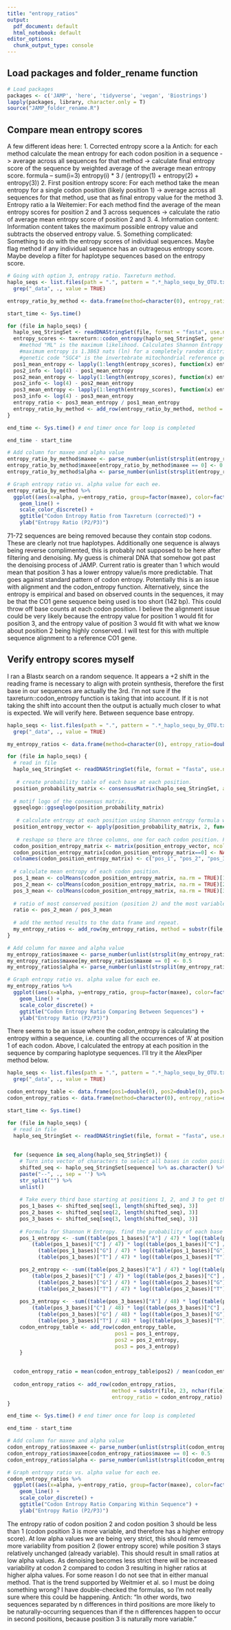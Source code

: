 ```yaml
---
title: "entropy_ratios"
output:
  pdf_document: default
  html_notebook: default
editor_options:
  chunk_output_type: console
---
```


## Load packages and folder_rename function
```r
# Load packages
packages <- c('JAMP', 'here', 'tidyverse', 'vegan', 'Biostrings')
lapply(packages, library, character.only = T)
source("JAMP_folder_rename.R")
```

## Compare mean entropy scores
A few different ideas here:
  1. Corrected entropy score a la Antich:
      for each method calculate the mean entropy for each codon position in a sequence ->
      average across all sequences for that method ->
      calculate final entropy score of the sequence by weighted average of the average mean entropy score.
      formula -- sum(i=3) entropy(i) * 3 / (entropy(1) + entropy(2) + entropy(3))
  2. First position entropy score:
      For each method take the mean entropy for a single codon position (likely position 1) ->
      average across all sequences for that method, use that as final entropy value for the method
  3. Entropy ratio a la Weitemier:
      For each method find the average of the mean entropy scores for position 2 and 3 across sequences ->
      calculate the ratio of average mean entropy score of position 2 and 3.
  4. Information content:
      Information content takes the maximum possible entropy value and subtracts the observed entropy value.
  5. Something complicated:
      Something to do with the entropy scores of individual sequences. 
      Maybe flag method if any individual sequence has an outrageous entropy score.
      Maybe develop a filter for haplotype sequences based on the entropy score.
```r
# Going with option 3, entropy ratio. Taxreturn method.
haplo_seqs <- list.files(path = ".", pattern = ".*_haplo_sequ_by_OTU.txt", recursive = TRUE, full.names = TRUE) %>% 
  grep("_data", ., value = TRUE)

entropy_ratio_by_method <- data.frame(method=character(0), entropy_ratio=double(0))

start_time <- Sys.time()

for (file in haplo_seqs) {
  haplo_seq_StringSet <- readDNAStringSet(file, format = "fasta", use.names = TRUE)
  entropy_scores <- taxreturn::codon_entropy(haplo_seq_StringSet, genetic_code = "SGC4", codon_filter = TRUE, method = "ML")
    #method "ML" is the maximum likelihood. Calculates Shannon Entropy (H) using frequencies of bases.
    #maximum entropy is 1.3863 nats (ln) for a completely random distribution of base frequency (expected for pos3).
    #genetic code "SGC4" is the invertebrate mitochondrial reference genome.
  pos1_mean_entropy <- lapply(1:length(entropy_scores), function(x) entropy_scores[[x]][[1]]) %>% unlist() %>% mean()
  pos2_info <- log(4) - pos1_mean_entropy
  pos2_mean_entropy <- lapply(1:length(entropy_scores), function(x) entropy_scores[[x]][[2]]) %>% unlist() %>% mean()
  pos2_info <- log(4) - pos2_mean_entropy
  pos3_mean_entropy <- lapply(1:length(entropy_scores), function(x) entropy_scores[[x]][[3]]) %>% unlist() %>% mean()
  pos3_info <- log(4) - pos3_mean_entropy
  entropy_ratio <- pos3_mean_entropy / pos1_mean_entropy
  entropy_ratio_by_method <- add_row(entropy_ratio_by_method, method = substr(file, 23, nchar(file) - 52), entropy_ratio = entropy_ratio)
}

end_time <- Sys.time() # end timer once for loop is completed

end_time - start_time

# Add column for maxee and alpha value
entropy_ratio_by_method$maxee <- parse_number(unlist(strsplit(entropy_ratio_by_method$method, "alpha")))[seq(1, 32, 2)] 
entropy_ratio_by_method$maxee[entropy_ratio_by_method$maxee == 0] <- 0.5
entropy_ratio_by_method$alpha <- parse_number(unlist(strsplit(entropy_ratio_by_method$method, "alpha")))[seq(2, 32, 2)] 

# Graph entropy ratio vs. alpha value for each ee.
entropy_ratio_by_method %>% 
  ggplot((aes(x=alpha, y=entropy_ratio, group=factor(maxee), color=factor(maxee)))) +
    geom_line() +
    scale_color_discrete() +
    ggtitle("Codon Entropy Ratio from Taxreturn (corrected)") +
    ylab("Entropy Ratio (P2/P3)")
```

71-72 sequences are being removed because they contain stop codons. These are clearly not true haplotypes.
Additionally one sequence is always being reverse complimented, this is probably not supposed to be here after filtering and denoising. My guess is chimeral DNA that somehow got past the denoising process of JAMP.
Current ratio is greater than 1 which would mean that position 3 has a lower entropy value/is more predictable. That goes against standard pattern of codon entropy. Potentially this is an issue with alignment and the codon_entropy function. Alternatively, since the entropy is empirical and based on observed counts in the sequences, it may be that the CO1 gene sequence being used is too short (142 bp). This could throw off base counts at each codon position. I believe the alignment issue could be very likely because the entropy value for position 1 would fit for position 3, and the entropy value of position 3 would fit with what we know about position 2 being highly conserved. I will test for this with multiple sequence alignment to a reference CO1 gene.

## Verify entropy scores myself
I ran a Blastx search on a random sequence. It appears a +2 shift in the reading frame is necessary to align with protein synthesis, therefore the first base in our sequences are actually the 3rd. I'm not sure if the taxreturn::codon_entropy function is taking that into account. If it is not taking the shift into account then the output is actually much closer to what is expected. We will verify here. Between sequence base entropy.
```r
haplo_seqs <- list.files(path = ".", pattern = ".*_haplo_sequ_by_OTU.txt", recursive = TRUE, full.names = TRUE) %>% 
  grep("_data", ., value = TRUE)

my_entropy_ratios <- data.frame(method=character(0), entropy_ratio=double(0))

for (file in haplo_seqs) {
  # read in file
  haplo_seq_StringSet <- readDNAStringSet(file, format = "fasta", use.names = TRUE)
 
   # create probability table of each base at each position.
  position_probability_matrix <- consensusMatrix(haplo_seq_StringSet, as.prob = TRUE, shift = 2, baseOnly = TRUE)
  
  # motif logo of the consensus matrix.
  ggseqlogo::ggseqlogo(position_probability_matrix)
 
   # calculate entropy at each position using Shannon entropy formula with natural logarithm (to match the nats unit above)
  position_entropy_vector <- apply(position_probability_matrix, 2, function(prob) -sum(prob * log(prob), na.rm = TRUE))
 
   # reshape so there are three columns, one for each codon position. Fill the first two zero's as NA and rename columns.
  codon_position_entropy_matrix <- matrix(position_entropy_vector, ncol = 3, byrow = TRUE)
  codon_position_entropy_matrix[codon_position_entropy_matrix==0] <- NA
  colnames(codon_position_entropy_matrix) <- c("pos_1", "pos_2", "pos_3")
  
  # calculate mean entropy of each codon position.
  pos_1_mean <- colMeans(codon_position_entropy_matrix, na.rm = TRUE)[1]
  pos_2_mean <- colMeans(codon_position_entropy_matrix, na.rm = TRUE)[2]
  pos_3_mean <- colMeans(codon_position_entropy_matrix, na.rm = TRUE)[3]
  
  # ratio of most conserved position (position 2) and the most variable position (position 3)
  ratio <- pos_2_mean / pos_3_mean
  
  # add the method results to the data frame and repeat.
  my_entropy_ratios <- add_row(my_entropy_ratios, method = substr(file, 23, nchar(file) - 52), entropy_ratio = ratio)
}

# Add column for maxee and alpha value
my_entropy_ratios$maxee <- parse_number(unlist(strsplit(my_entropy_ratios$method, "alpha")))[seq(1, 32, 2)] 
my_entropy_ratios$maxee[my_entropy_ratios$maxee == 0] <- 0.5
my_entropy_ratios$alpha <- parse_number(unlist(strsplit(my_entropy_ratios$method, "alpha")))[seq(2, 32, 2)] 

# Graph entropy ratio vs. alpha value for each ee.
my_entropy_ratios %>% 
  ggplot((aes(x=alpha, y=entropy_ratio, group=factor(maxee), color=factor(maxee)))) +
    geom_line() +
    scale_color_discrete() +
    ggtitle("Codon Entropy Ratio Comparing Between Sequences") +
    ylab("Entropy Ratio (P2/P3)")
```

There seems to be an issue where the codon_entropy is calculating the entropy within a sequence, i.e. counting all the occurrences of 'A' at position 1 of each codon. Above, I calculated the entropy at each position in the sequence by comparing haplotype sequences. I'll try it the AlexPiper method below.

```r
haplo_seqs <- list.files(path = ".", pattern = ".*_haplo_sequ_by_OTU.txt", recursive = TRUE, full.names = TRUE) %>% 
  grep("_data", ., value = TRUE)

codon_entropy_table <- data.frame(pos1=double(0), pos2=double(0), pos3=double(0))
codon_entropy_ratios <- data.frame(method=character(0), entropy_ratio=double(0))

start_time <- Sys.time()

for (file in haplo_seqs) {
  # read in file
  haplo_seq_StringSet <- readDNAStringSet(file, format = "fasta", use.names = TRUE)
  
  
  for (sequence in seq_along(haplo_seq_StringSet)) {
    # Turn into vector of characters to select all bases in codon position 1, 2 and 3.
    shifted_seq <- haplo_seq_StringSet[sequence] %>% as.character() %>% 
    paste("--", ., sep = '') %>% 
    str_split("") %>% 
    unlist() 
    
    # Take every third base starting at positions 1, 2, and 3 to get the list of bases at each position
    pos_1_bases <- shifted_seq[seq(1, length(shifted_seq), 3)]
    pos_2_bases <- shifted_seq[seq(2, length(shifted_seq), 3)]
    pos_3_bases <- shifted_seq[seq(3, length(shifted_seq), 3)]
    
    # Formula for Shannon H Entropy. find the probability of each base with table(pos)[base] / 47. Plug into Entropy formula
    pos_1_entropy <- -sum((table(pos_1_bases)["A"] / 47) * log((table(pos_1_bases)["A"] / 47)) + 
        (table(pos_1_bases)["C"] / 47) * log((table(pos_1_bases)["C"] / 47)) + 
          (table(pos_1_bases)["G"] / 47) * log((table(pos_1_bases)["G"] / 47)) +
          (table(pos_1_bases)["T"] / 47) * log((table(pos_1_bases)["T"] / 47)))

    pos_2_entropy <- -sum((table(pos_2_bases)["A"] / 47) * log((table(pos_2_bases)["A"] / 47)) + 
        (table(pos_2_bases)["C"] / 47) * log((table(pos_2_bases)["C"] / 47)) + 
          (table(pos_2_bases)["G"] / 47) * log((table(pos_2_bases)["G"] / 47)) +
          (table(pos_2_bases)["T"] / 47) * log((table(pos_2_bases)["T"] / 47)))
    
    pos_3_entropy <- -sum((table(pos_3_bases)["A"] / 48) * log((table(pos_3_bases)["A"] / 48)) + 
        (table(pos_3_bases)["C"] / 48) * log((table(pos_3_bases)["C"] / 48)) + 
          (table(pos_3_bases)["G"] / 48) * log((table(pos_3_bases)["G"] / 48)) +
          (table(pos_3_bases)["T"] / 48) * log((table(pos_3_bases)["T"] / 48)))
    codon_entropy_table <- add_row(codon_entropy_table, 
                                   pos1 = pos_1_entropy,
                                   pos2 = pos_2_entropy,
                                   pos3 = pos_3_entropy)
    }

  
  codon_entropy_ratio = mean(codon_entropy_table$pos2) / mean(codon_entropy_table$pos3, na.rm = TRUE)
  
  codon_entropy_ratios <- add_row(codon_entropy_ratios, 
                                  method = substr(file, 23, nchar(file) - 52), 
                                  entropy_ratio = codon_entropy_ratio)
}

end_time <- Sys.time() # end timer once for loop is completed

end_time - start_time

# Add column for maxee and alpha value
codon_entropy_ratios$maxee <- parse_number(unlist(strsplit(codon_entropy_ratios$method, "alpha")))[seq(1, 32, 2)] 
codon_entropy_ratios$maxee[codon_entropy_ratios$maxee == 0] <- 0.5
codon_entropy_ratios$alpha <- parse_number(unlist(strsplit(codon_entropy_ratios$method, "alpha")))[seq(2, 32, 2)] 

# Graph entropy ratio vs. alpha value for each ee.
codon_entropy_ratios %>% 
  ggplot((aes(x=alpha, y=entropy_ratio, group=factor(maxee), color=factor(maxee)))) +
    geom_line() +
    scale_color_discrete() +
    ggtitle("Codon Entropy Ratio Comparing Within Sequence") +
    ylab("Entropy Ratio (P2/P3)")
```

The entropy ratio of codon position 2 and codon position 3 should be less than 1 (codon position 3 is more variable, and therefore has a higher entropy score). At low alpha values we are being very strict, this should remove more variability from position 2 (lower entropy score) while position 3 stays relatively unchanged (already variable). This should result in small ratios at low alpha values. As denoising becomes less strict there will be increased variability at codon 2 compared to codon 3 resulting in higher ratios at higher alpha values. For some reason I do not see that in either manual method. That is the trend supported by Weitmier et al. so I must be doing something wrong? I have double-checked the formulas, so I'm not really sure where this could be happening.
Antich: "In other words, two sequences separated by n differences in third positions are more likely to be naturally-occurring sequences than if the n differences happen to occur in second positions, because position 3 is naturally more variable."